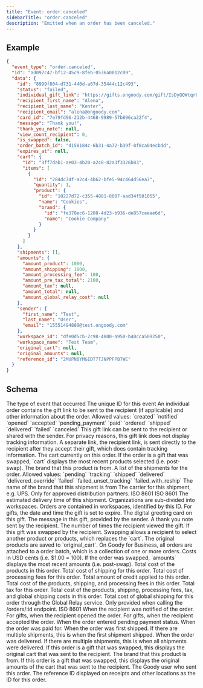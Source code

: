 ```yaml
---
title: "Event: order.canceled"
sidebarTitle: "order.canceled"
description: "Emitted when an order has been canceled."
---
```


## Example

```json
{
  "event_type": "order.canceled",
  "id": "ad097c47-bf12-45c9-8feb-0536a0012c09",
  "data": {
    "id": "8999f804-d731-440d-a67d-35444c12c493",
    "status": "failed",
    "individual_gift_link": "https://gifts.ongoody.com/gift/IsDyQQWtqrOyGPgZ9bVm6ptz",
    "recipient_first_name": "Alena",
    "recipient_last_name": "Kenter",
    "recipient_email": "alena@ongoody.com",
    "card_id": "7e79fd96-212b-4468-9989-57b896ca22f4",
    "message": "Thank you!",
    "thank_you_note": null,
    "view_count_recipient": 0,
    "is_swapped": false,
    "order_batch_id": "d158184c-6b31-4a72-b39f-8f8ca04ecbdd",
    "expires_at": null,
    "cart": {
      "id": "3ff7dab1-ae03-4b20-a2c8-82a3f3326b83",
      "items": [
        {
          "id": "284dc74f-a2c4-4b62-bfe5-94c464d56ea7",
          "quantity": 1,
          "product": {
            "id": "10227d72-c355-4881-8007-aad34f501055",
            "name": "Cookies",
            "brand": {
              "id": "fe370ec6-1208-4d23-b936-de857ceeae6d",
              "name": "Cookie Company"
            }
          }
        }
      ]
    },
    "shipments": [],
    "amounts": {
      "amount_product": 1000,
      "amount_shipping": 1000,
      "amount_processing_fee": 100,
      "amount_pre_tax_total": 2100,
      "amount_tax": null,
      "amount_total": null,
      "amount_global_relay_cost": null
    },
    "sender": {
      "first_name": "Test",
      "last_name": "User",
      "email": "15551494889@test.ongoody.com"
    },
    "workspace_id": "dfe0d5cb-2c98-4800-a950-b40cca509250",
    "workspace_name": "Test Team",
    "original_cart": null,
    "original_amounts": null,
    "reference_id": "2MUPN0YMGIDT7TJNPPFPB7WE"
  }
}
```

## Schema
<ParamField query="event_type" type="string" required>
    The type of event that occurred
</ParamField>
<ParamField query="event_id" type="string" required>
    The unique ID for this event
</ParamField>
<ResponseField name="data" type="object">
    An individual order contains the gift link to be sent to the recipient (if applicable) and other information about the order.
    <Expandable title="properties">
        <ResponseField name="id" type="string<uuid>" required>
        </ResponseField>
        <ResponseField name="recipient_first_name" type="string" required>
        </ResponseField>
        <ResponseField name="recipient_last_name" type="string"></ResponseField>
        <ResponseField name="recipient_email" type="string"></ResponseField>
        <ResponseField name="status" type="string" required>
            Allowed values: `created` `notified` `opened` `accepted`
            `pending_payment` `paid` `ordered` `shipped` `delivered` `failed`
            `canceled`
        </ResponseField>
        <ResponseField name="individual_gift_link" type="string" required>
            This gift link can be sent to the recipient or shared with the sender.
            For privacy reasons, this gift link does not display tracking
            information. A separate link, the recipient link, is sent directly to
            the recipient after they accept their gift, which does contain
            tracking information.
        </ResponseField>
        <ResponseField name="cart" type="object" required>
            The cart currently on this order. If the order is a gift that was
            swapped, `cart` displays the most recent products selected (i.e.
            post-swap).
            <Expandable title="properties">
                <ResponseField name="id" type="string<uuid>" required>
                </ResponseField>
                <ResponseField name="items" type="array[object]">
                    <Expandable title="properties">
                        <ResponseField name="id" type="string<uuid>" required>
                        </ResponseField>
                        <ResponseField name="product" type="object" required>
                            <Expandable title="properties">
                                <ResponseField name="id" type="string<uuid>" required>
                                </ResponseField>
                                <ResponseField name="name" type="string" required>
                                </ResponseField>
                                <ResponseField name="brand" type="object" required>
                                    The brand that this product is from.
                                    <Expandable title="properties">
                                        <ResponseField name="id" type="string<uuid>" required>
                                        </ResponseField>
                                        <ResponseField name="name" type="string" required>
                                        </ResponseField>
                                    </Expandable>
                                </ResponseField>
                            </Expandable>
                        </ResponseField>
                        <ResponseField name="quantity" type="integer" required>
                        </ResponseField>
                    </Expandable>
                </ResponseField>
            </Expandable>
        </ResponseField>
        <ResponseField name="shipments" type="array[object]" required>
            A list of the shipments for the order.
            <Expandable title="properties">
                <ResponseField name="id" type="string<uuid>" required>
                </ResponseField>
                <ResponseField name="status" type="string" required>
                    Allowed values: `pending` `tracking` `shipped` `delivered` `delivered_override` `failed` `failed_unset_tracking` `failed_with_reship`
                </ResponseField>
                <ResponseField name="brand_name" type="string" required>
                    The name of the brand that this shipment is from
                </ResponseField>
                <ResponseField name="tracking_carrier" type="string">
                    The carrier for this shipment, e.g. UPS.
                </ResponseField>
                <ResponseField name="tracking_number" type="string">
                    Only for approved distribution partners.
                </ResponseField>
                <ResponseField name="shipped_at" type="string<date-time>">
                    ISO 8601
                </ResponseField>
                <ResponseField name="delivered_at" type="string<date-time>">
                    ISO 8601
                </ResponseField>
                <ResponseField name="delivery_eta" type="string<date-time>">
                    The estimated delivery time of this shipment.
                </ResponseField>
            </Expandable>
        </ResponseField>
        <ResponseField name="workspace_id" type="string<uuid>">
            Organizations are sub-divided into workspaces. Orders are contained in workspaces, identified by this ID.
        </ResponseField>
        <ResponseField name="workspace_name" type="string">
        </ResponseField>
        <ResponseField name="expires_at" type="string<date-time>">
            For gifts, the date and time the gift is set to expire.
        </ResponseField>
        <ResponseField name="card_id" type="string">
            The digital greeting card on this gift.
        </ResponseField>
        <ResponseField name="message" type="string">
            The message in this gift, provided by the sender.
        </ResponseField>
        <ResponseField name="thank_you_note" type="string">
            A thank you note sent by the recipient.
        </ResponseField>
        <ResponseField name="view_count_recipient" type="integer">
            The number of times the recipient viewed the gift.
        </ResponseField>
        <ResponseField name="is_swapped" type="boolean">
            If this gift was swapped by the recipient. Swapping allows a recipient to select another product or products, which replaces the `cart`. The original products are saved to `original_cart`.
        </ResponseField>
        <ResponseField name="order_batch_id" type="string<uuid>">
            On Goody for Business, all orders are attached to a order batch, which is a collection of one or more orders.
        </ResponseField>
        <ResponseField name="amounts" type="object" required>
            Costs in USD cents (i.e. $1.00 = 100). If the order was swapped, `amounts` displays the most recent amounts (i.e. post-swap).
            <Expandable title="properties">
                <ResponseField name="amount_product" type="integer" required>
                    Total cost of the products in this order.
                </ResponseField>
                <ResponseField name="amount_shipping" type="integer" required>
                    Total cost of shipping for this order.
                </ResponseField>
                <ResponseField name="amount_processing_fee" type="integer">
                    Total cost of processing fees for this order.
                </ResponseField>
                <ResponseField name="amount_credit_applied" type="integer">
                    Total amount of credit applied to this order.
                </ResponseField>
                <ResponseField name="amount_pre_tax_total" type="integer" required>
                    Total cost of the products, shipping, and processing fees in this order.
                </ResponseField>
                <ResponseField name="amount_tax" type="integer">
                    Total tax for this order.
                </ResponseField>
                <ResponseField name="amount_total" type="integer">
                    Total cost of the products, shipping, processing fees, tax, and global shipping costs in this order.
                </ResponseField>
                <ResponseField name="amount_global_relay_cost" type="integer">
                    Total cost of global shipping for this order through the Global Relay service.
                </ResponseField>
            </Expandable>
        </ResponseField>
        <ResponseField name="event_times" type="object">
            Only provided when calling the /orders/:id endpoint.
            <Expandable title="properties">
                <ResponseField name="created_at" type="string<date-time>" required>
                    ISO 8601
                </ResponseField>
                <ResponseField name="notified_at" type="string<date-time>">
                    When the recipient was notified of the order.
                </ResponseField>
                <ResponseField name="opened_at" type="string<date-time>">
                    For gifts, when the recipient opened the order.
                </ResponseField>
                <ResponseField name="accepted_at" type="string<date-time>">
                    For gifts, when the recipient accepted the order.
                </ResponseField>
                <ResponseField name="pending_payment_at" type="string<date-time>" required>
                    When the order entered pending payment status.
                </ResponseField>
                <ResponseField name="paid_at" type="string<date-time>">
                    When the order was paid for.
                </ResponseField>
                <ResponseField name="shipped_at" type="string<date-time>">
                    When the order was first shipped. If there are multiple shipments, this is when the first shipment shipped.
                </ResponseField>
                <ResponseField name="delivered_at" type="string<date-time>">
                    When the order was delivered. If there are multiple shipments, this is when all shipments were delivered.
                </ResponseField>
            </Expandable>
        </ResponseField>
        <ResponseField name="original_cart" type="object">
            If this order is a gift that was swapped, this displays the original cart that was sent to the recipient.
            <Expandable title="properties">
                <ResponseField name="id" type="string<uuid>">
                </ResponseField>
                <ResponseField name="items" type="array[object]">
                    <Expandable title="properties">
                        <ResponseField name="id" type="string<uuid>" required>
                        </ResponseField>
                        <ResponseField name="product" type="object" required>
                            <Expandable title="properties">
                                <ResponseField name="id" type="string<uuid>" required>
                                </ResponseField>
                                <ResponseField name="name" type="string" required>
                                </ResponseField>
                                <ResponseField name="brand" type="object" required>
                                    The brand that this product is from.
                                    <Expandable title="properties">
                                        <ResponseField name="id" type="string<uuid>" required>
                                        </ResponseField>
                                        <ResponseField name="name" type="string" required>
                                        </ResponseField>
                                    </Expandable>
                                </ResponseField>
                            </Expandable>
                        </ResponseField>
                        <ResponseField name="quantity" type="integer" required>
                        </ResponseField>
                    </Expandable>
                </ResponseField>
            </Expandable>
        </ResponseField>
        <ResponseField name="original_amounts" type="object">
            If this order is a gift that was swapped, this displays the original amounts of the cart that was sent to the recipient.
            <Expandable title="properties">
                <ResponseField name="original_amount_product" type="integer">
                </ResponseField>
                <ResponseField name="original_amount_shipping" type="integer">
                </ResponseField>
                <ResponseField name="original_amount_credit_applied" type="integer">
                </ResponseField>
                <ResponseField name="original_amount_pre_tax_total" type="integer">
                </ResponseField>
            </Expandable>
        </ResponseField>
        <ResponseField name="sender" type="object" required>
            The Goody user who sent this order.
            <Expandable title="properties">
                <ResponseField name="first_name" type="string" required>
                </ResponseField>
                <ResponseField name="last_name" type="string" required>
                </ResponseField>
                <ResponseField name="email" type="string" required>
                </ResponseField>
            </Expandable>
        </ResponseField>
        <ResponseField name="reference_id" type="string" required>
            The reference ID displayed on receipts and other locations as the ID for this order.
        </ResponseField>
    </Expandable>
</ResponseField>
